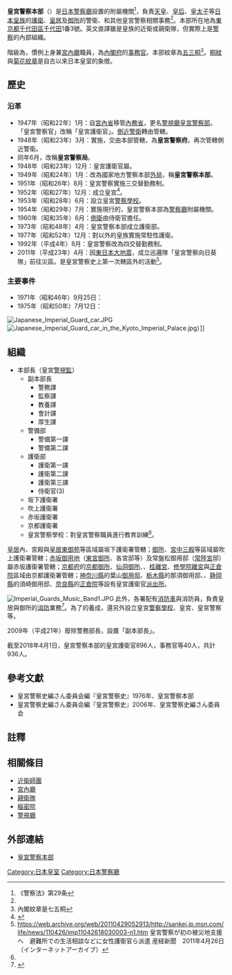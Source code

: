 {{Infobox Govt Agency
  | agency_name     = 皇宮警察本部
  | nativename      = {{lang|ja|皇宮警察本部}}{{ja}}<br />{{lang|ja|こうぐうけいさつほんぶ}}
  | nativename_r    = Imperial Guard Headquarters{{en}}
  | jurisdiction    = {{JPN}}
  | seal            = Gosan-kiri.gif
  | seal_width      = 120px
  | seal_caption    = 
  | logo            =
  | logo_width      = 
  | logo_caption    =
  | formed          = {{Start date|1886}}
  | preceding1      = 皇宮警察署
  | preceding2      =
  | dissolved       = 
  | superseding     = 
  | employees       = 
  | budget          = 
  | minister1_name  = 
  | minister1_pfo   = 
  | minister2_name  = 
  | minister2_pfo   =
  | chief1_title    = 本部長
  | chief1          = 牛嶋正人（皇宮[[警視監|警視監]]）
  | chief2_title    = 副本部長
  | chief2          = 加藤伸宏（皇宮警視監）
  | parent_agency   = [[警察廳_(日本)|警察廳]]
  | child1_agency   = 警備部
  | child2_agency   = 護衛部
  | child3_agency   = 警務部
  | keydocument1    = 
  | keydocument2    =
  | picture         =Imperial Guard Headquarters Government Buildings.jpg
  | picture_width   = 250px
  | picture_caption = 皇宮警察本部廳舍
  | coordinates = {{coord|35|41|7.2|N|139|45|30.7|E|region:JP|display=inline,title}}
  | headquarters    = {{JPN}}[[東京都|東京都]][[千代田區|千代田區]][[千代田_(千代田區)|千代田]]1番3号
  | website         = [http://www.npa.go.jp/kougu/index.html 皇宮警察本部]
  | footnotes       = 
}}
'''皇宮警察本部'''（{{jpn|j=皇宮警察本部|hg=こうぐうけいさつほんぶ|rm=Kōgukeisatsu-honbu}}）是[[日本警察廳|日本警察廳]]設置的附屬機關<ref name="law29">《警察法》第29条</ref>，負責[[天皇|天皇]]、[[皇后|皇后]]、[[皇太子|皇太子]]等[[日本皇族|日本皇族]]的[[保鏢|護衛]]、[[皇居|皇居]]及[[御所|御所]]的警衛、和其他皇宮警察相關事務<ref name="law29"/>。本部所在地為[[東京都|東京都]][[千代田區|千代田區]][[千代田_(千代田區)|千代田]]1番3號。英文直譯雖是皇族的近衛或親衛隊，但實際上是[[日本警察|警察]]的內部組織。

{{link-ja|本部長|本部長}}階級為{{link-ja|皇宮護衛官|皇宮護衛官|皇宮警視監}}，慣例上身兼[[宮內廳|宮內廳]]職員，為[[內閣府|內閣府]]的[[事務官|事務官]]。本部紋章為[[桐紋|五三桐]]<ref>內閣紋章是七五桐</ref>。[[桐紋|桐紋]]與[[菊花紋章|菊花紋章]]是自古以來日本皇室的象徴。

== 歷史 ==
=== 沿革 ===
*1947年（昭和22年）1月：自[[宮內省|宮內省]]移管[[內務省_(日本)|內務省]]，更名[[警視廳皇宮警察部|警視廳皇宮警察部]]。「皇宮警察官」改稱「皇宮護衛官」。[[保鏢|側近警衛]]轉由{{link-ja|侍從職|侍従職}}管轄。
*1948年（昭和23年）3月：實施{{link-ja|舊警察法|旧警察法}}，交由{{link-ja|國家地方警察|国家地方警察}}本部管轄，為'''皇宮警察府'''。再次管轄側近警衛。
*同年6月，改稱'''皇宮警察局'''。
*1948年（昭和23年）12月：皇宮護衛官屬{{link-ja|特別司法警察職員|特別司法警察職員}}。
*1949年（昭和24年）1月：改為國家地方警察本部[[外局|外局]]，稱'''皇宮警察本部'''。
*1951年（昭和26年）8月：皇宮警察實施三交替勤務制。
*1952年（昭和27年）12月：成立皇宮{{link-ja|警察音樂隊|警察音楽隊}}<ref>{{Cite web |url=http://www.npa.go.jp/hakusyo/h25/pdf/pdf/11_dai6syo.pdf |title=「皇宮警察音楽隊創設60周年記念演奏会」平成25年度警察白書,P201 |accessdate=2017-06-11 |archive-date=2016-03-04 |archive-url=https://web.archive.org/web/20160304202601/http://www.npa.go.jp/hakusyo/h25/pdf/pdf/11_dai6syo.pdf |dead-url=no }}</ref>。
*1953年（昭和28年）6月：設立皇宮[[警察學校|警察學校]]。
*1954年（昭和29年）7月：實施現行的{{link-ja|警察法|警察法}}，皇宮警察本部為[[警察廳_(日本)|警察廳]]附屬機關。
*1960年（昭和35年）6月：[[保鏢|側衛]]由侍衛官擔任。
*1973年（昭和48年）4月：皇宮警察本部成立護衛部。
*1977年（昭和52年）12月：對{{link-ja|內廷皇族|内廷皇族}}以外的皇族實施常駐性護衛。
*1992年（平成4年）8月：皇宮警察改為四交替勤務制。
*2011年（平成23年）4月：因[[東日本大地震|東日本大地震]]，成立巡邏隊「皇宮警察向日葵隊」前往災區。是皇宮警察史上第一次轄區外的活動<ref>https://web.archive.org/web/20110429052913/http://sankei.jp.msn.com/life/news/110426/imp11042618030003-n1.htm 皇宮警察が初の被災地支援へ　避難所での生活相談などに女性護衛官ら派遣 産経新聞　2011年4月26日（インターネットアーカイブ）</ref>。

=== 主要事件 ===
* 1971年（昭和46年）9月25日：{{link-ja|第1次坂下門亂入事件|第1次坂下門乱入事件}}
* 1975年（昭和50年）7月12日：{{link-ja|第2次坂下門亂入事件|第2次坂下門乱入事件}}

[[File:Japanese_Imperial_Guard_car.JPG|right]]
[[File:Japanese_Imperial_Guard_car_in_the_Kyoto_Imperial_Palace.jpg|right]]）]]

== 組織 ==
*本部長（皇宮[[警視監|警視監]]）
**副本部長
***警務課
***監察課
***教養課
***會計課
***厚生課
**警備部
***警備第一課
***警備第二課
**護衛部
***護衛第一課
***護衛第二課
***護衛第三課
***侍衛官(3)
**坂下護衛署
**吹上護衛署
**赤坂護衛署
**京都護衛署
**皇宮警察學校：對皇宮警察職員進行教育訓練<ref name="law29"/>。

[[皇居|皇居]]內、宮殿與[[皇居東御苑|皇居東御苑]]等區域屬坂下護衛署管轄；[[御所|御所]]、[[宮中三殿|宮中三殿]]等區域屬吹上護衛署管轄；[[赤坂御用地|赤坂御用地]]（[[東宮御所|東宮御所]]、各宮邸等）及常盤松御用邸（[[常陸宮正仁親王|常陸宮]]邸）屬赤坂護衛署管轄；[[京都府|京都府]]的[[京都御所|京都御所]]、[[仙洞御所|仙洞御所]]、{{link-ja|京都大宮御所|京都大宮御所}}、[[桂離宮|桂離宮]]、[[修學院離宮|修學院離宮]]與[[正倉院|正倉院]]區域由京都護衛署管轄；[[神奈川縣|神奈川縣]]的葉山[[御用邸|御用邸]]、[[栃木縣|栃木縣]]的那須御用邸、{{link-ja|御料牧場|御料牧場}}、[[静岡縣|静岡縣]]的須崎御用邸、[[奈良縣|奈良縣]]的[[正倉院|正倉院]]等設有皇宮護衛官[[派出所|派出所]]。

[[File:Imperial_Guards_Music_Band1.JPG|thumb]]
此外，各署配有[[消防車|消防車]]與消防員，負責皇居與御所的[[消防|消防]]業務<ref>{{Cite web |url=http://www.news24.jp/articles/2013/07/13/07232253.html |title=皇宮警察護衛官が消防技能を競う |author= |date=2013年7月13日 |work=日テレNEWS24 |publisher=日本テレビ |accessdate=2014-03-15 |archive-date=2013-09-17 |archive-url=https://web.archive.org/web/20130917213234/http://news24.jp/articles/2013/07/13/07232253.html |dead-url=no }}</ref>。為了{{link-ja|皇宮護衛官|皇宮護衛官}}的養成，還另外設立皇宮[[警察學校|警察學校]]、皇宮{{link-ja|警察音樂隊|警察音楽隊}}、皇宮警察{{link-ja|特別警備隊 (皇宮警察)|特別警備隊 (皇宮警察)|特別警備隊}}等。

2009年（平成21年）廢除警務部長，設置「副本部長」。

截至2018年4月1日，皇宮警察本部的皇宮護衛官896人，事務官等40人，共計936人。

== 參考文獻 ==
* 皇宮警察史編さん委員会編『皇宮警察史』1976年、皇宮警察本部
* 皇宮警察史編さん委員会編『皇宮警察史』2006年、皇宮警察史編さん委員会

== 註釋 ==
{{Reflist}}

== 相關條目 ==
* [[近衛師團|近衛師團]]
* [[宮內廳|宮內廳]]
* [[親衛隊|親衛隊]]
* [[樞密院_(日本)|樞密院]]
* [[警視廳|警視廳]]

{{天皇項目}}

== 外部連結 ==
* [http://www.npa.go.jp/kougu/index.html 皇宮警察本部] {{Wayback|url=http://www.npa.go.jp/kougu/index.html |date=20160501195845 }}

{{DEFAULTSORT:Kogukeisatsu honbu}}
[[Category:日本皇室|Category:日本皇室]]
[[Category:日本警察廳|Category:日本警察廳]]
